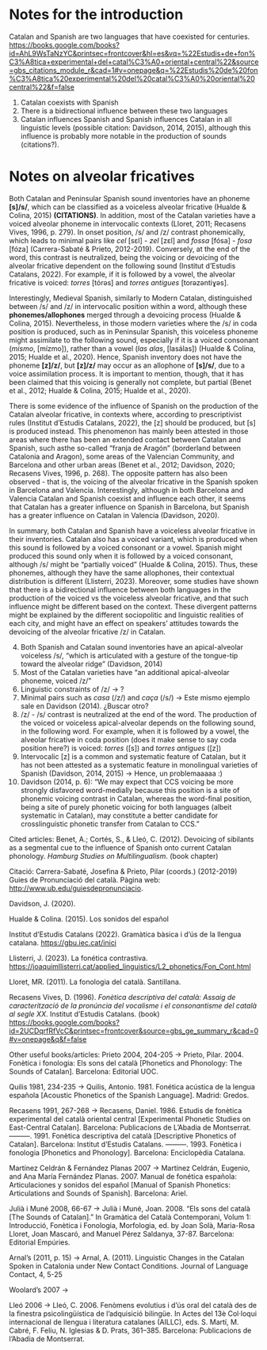 
# Notes for the introduction
Catalan and Spanish are two languages that have coexisted for centuries. 
<https://books.google.com/books?id=AhL9WsTaNzYC&printsec=frontcover&hl=es&vq=%22Estudis+de+fon%C3%A8tica+experimental+del+catal%C3%A0+oriental+central%22&source=gbs_citations_module_r&cad=1#v=onepage&q=%22Estudis%20de%20fon%C3%A8tica%20experimental%20del%20catal%C3%A0%20oriental%20central%22&f=false>

1. Catalan coexists with Spanish 
2. There is a bidirectional influence between these two languages
3. Catalan influences Spanish and Spanish influences Catalan in all linguistic levels (possible citation: Davidson, 2014, 2015), although this influence is probably more notable in the production of sounds (citations?). 



# Notes on alveolar fricatives
Both Catalan and Peninsular Spanish sound inventories have an phoneme **[s]/s/**, which can be classified as a voiceless alveolar fricative (Hualde & Colina, 2015) **(CITATIONS)**. In addition, most of the Catalan varieties have a voiced alveolar phoneme in intervocalic contexts (Lloret, 2011; Recasens Vives, 1996, p. 279). In onset position, /s/ and /z/ contrast phonemically, which leads to minimal pairs like *cel* [sɛl] - *zel* [zɛl] and *fossa* [fósa] - *fosa* [fóza] (Carrera-Sabaté & Prieto, 2012-2019). Conversely, at the end of the word, this contrast is neutralized, being the voicing or devoicing of the alveolar fricative dependent on the following sound (Institut d’Estudis Catalans, 2022). For example, if it is followed by a vowel, the alveolar fricative is voiced: *torres* [tórəs] and *torres antigues* [torəzəntiɣəs]. 

Interestingly, Medieval Spanish, similarly to Modern Catalan, distinguished between /s/ and /z/ in intervocalic position within a word, although these **phonemes/allophones** merged through a devoicing process (Hualde & Colina, 2015). Nevertheless, in those modern varieties where the /s/ in coda position is produced, such as in Peninsular Spanish, this voiceless phoneme might assimilate to the following sound, especially if it is a voiced consonant (*mismo*, [mízmo]), rather than a vowel (*las alas*, [lasálas]) (Hualde & Colina, 2015; Hualde et al., 2020). Hence, Spanish inventory does not have the phoneme **[z]/z/**, but **[z]/z/** may occur as an allophone of **[s]/s/**, due to a voice assimilation process. It is important to mention, though, that it has been claimed that this voicing is generally not complete, but partial (Benet et al., 2012; Hualde & Colina, 2015; Hualde et al., 2020).

There is some evidence of the influence of Spanish on the production of the Catalan alveolar fricative, in contexts where, according to prescriptivist rules (Institut d'Estudis Catalans, 2022), the [z] should be produced, but [s] is produced instead. This phenomenon has mainly been attested in those areas where there has been an extended contact between Catalan and Spanish, such asthe so-called "franja de Aragón" (borderland between Catalonia and Aragon), some areas of the Valencian Community, and Barcelona and other urban areas (Benet et al., 2012; Davidson, 2020; Recasens Vives, 1996, p. 268). The opposite pattern has also been observed - that is, the voicing of the alveolar fricative in the Spanish spoken in Barcelona and Valencia. Interestingly, although in both Barcelona and Valencia Catalan and Spanish coexist and influence each other, it seems that Catalan has a greater influence on Spanish in Barcelona, but  Spanish has a greater influence on Catalan in Valencia (Davidson, 2020). 

In summary, both Catalan and Spanish have a voiceless alveolar fricative in their inventories. Catalan also has a voiced variant, which is produced when this sound is followed by a voiced consonant or a vowel. Spanish might produced this sound only when it is followed by a voiced consonant, although /s/ might be "partially voiced" (Hualde & Colina, 2015). Thus, these phonemes, although they have the same allophones, their contextual distribution is different (Llisterri, 2023). Moreover, some studies have shown that there is a bidirectional influence between both languages in the production of the voiced vs the voiceless alveolar fricative, and that such influence might be different based on the context. These divergent patterns might be explained by the different sociopolitic and linguistic realities of each city, and  might have an effect on speakers' attitudes towards the devoicing of the alveolar fricative /z/ in Catalan. 


4. Both Spanish and Catalan sound inventories have an apical-alveolar voiceless /s/, "which is articulated with a gesture of the tongue-tip toward the alveolar ridge" (Davidson, 2014)
5. Most of the Catalan varieties have "an additional apical-alveolar phoneme, voiced /z/" 
6. Linguistic constraints of /z/ -> ? 
7. Minimal pairs such as *casa* (/z/) and *caça* (/s/) -> Este mismo ejemplo sale en Davidson (2014). ¿Buscar otro?
8. /z/ - /s/ contrast is neutralized at the end of the word. The production of the voiced or voiceless apical-alveolar depends on the following sound, in the following word. For example, when it is followed by a vowel, the alveolar fricative in coda position (does it make sense to say coda position here?) is voiced: *torres* ([s]) and *torres antigues* ([z])
9. Intervocalic [z] is a common and systematic feature of Catalan, but it has not been attested as a systematic feature in monolingual varieties of Spanish (Davidson, 2014, 2015) -> Hence, un problemaaaaa :) 
10. Davidson (2014, p. 6): "We may expect that CCS voicing be more strongly disfavored word-medially because this position is a site of phonemic voicing contrast in Catalan, whereas the word-final position, being a site of purely phonetic voicing for both languages (albeit systematic in Catalan), may constitute a better candidate for crosslinguistic phonetic transfer from Catalan to CCS."





Cited articles:
Benet, A.; Cortés, S., & Lleó, C. (2012). Devoicing of sibilants as a segmental cue to the influence of Spanish onto current Catalan phonology. *Hamburg Studies on Multilingualism*. (book chapter)

Citació: Carrera-Sabaté, Josefina  & Prieto, Pilar (coords.) (2012-2019)  
Guies de Pronunciació del català. Pàgina web: <http://www.ub.edu/guiesdepronunciacio>.
 
Davidson, J. (2020). 

Hualde & Colina. (2015). Los sonidos del español

Institut d’Estudis Catalans (2022). Gramàtica bàsica i d’ús de la llengua catalana. <https://gbu.iec.cat/inici>

Llisterri, J. (2023). La fonética contrastiva. <https://joaquimllisterri.cat/applied_linguistics/L2_phonetics/Fon_Cont.html>

Lloret, MR. (2011). La fonologia del català. Santillana. 

Recasens Vives, D. (1996). *Fonètica descriptiva del català: Assaig de caracterització de la pronúncia del vocalisme i el consonantisme del català al segle XX*. Institut d'Estudis Catalans. (book) <https://books.google.com/books?id=2UCDqrfRfVcC&printsec=frontcover&source=gbs_ge_summary_r&cad=0#v=onepage&q&f=false>







Other useful books/articles:
Prieto 2004, 204-205 -> Prieto, Pilar. 2004. Fonètica i fonologia: Els sons del català [Phonetics and Phonology: The Sounds of Catalan]. Barcelona: Editorial UOC.

Quilis 1981, 234-235 -> Quilis, Antonio. 1981. Fonética acústica de la lengua española [Acoustic Phonetics of the Spanish Language]. Madrid: Gredos.

Recasens 1991, 267-268 -> Recasens, Daniel. 1986. Estudis de fonètica experimental del català oriental central [Experimental Phonetic Studies on East-Central Catalan]. Barcelona: Publicacions de L’Abadia de Montserrat. ---------. 1991. Fonètica descriptiva del català [Descriptive Phonetics of Catalan]. Barcelona: Institut d’Estudis Catalans. ---------. 1993. Fonètica i fonologia [Phonetics and Phonology]. Barcelona: Enciclopèdia Catalana.

Martínez Celdrán & Fernández Planas 2007 -> Martínez Celdrán, Eugenio, and Ana María Fernández Planas. 2007. Manual de fonética española: Articulaciones y sonidos del español [Manual of Spanish Phonetics: Articulations and Sounds of Spanish]. Barcelona: Ariel.

Julià i Muné 2008, 66-67 -> Julià i Muné, Joan. 2008. “Els sons del català [The Sounds of Catalan].” In Gramàtica del Català Contemporani, Volum 1: Introducció, Fonètica i Fonologia, Morfologia, ed. by Joan Solà, Maria-Rosa Lloret, Joan Mascaró, and Manuel Pérez Saldanya, 37-87. Barcelona: Editorial Empúries.

Arnal’s (2011, p. 15) -> Arnal, A. (2011). Linguistic Changes in the Catalan Spoken in Catalonia under New Contact Conditions. Journal of Language Contact, 4, 5-25

Woolard’s 2007 ->

Lleó 2006 -> Lleó, C. 2006. Fenòmens evolutius i d’ús oral del català des de la finestra psicolingüística de l’adquisició bilingüe. In Actes del 13è Col·loqui internacional de llengua i literatura catalanes (AILLC), eds. S. Martí, M. Cabré, F. Feliu, N. Iglesias & D. Prats, 361–385. Barcelona: Publicacions de l’Abadia de Montserrat.

